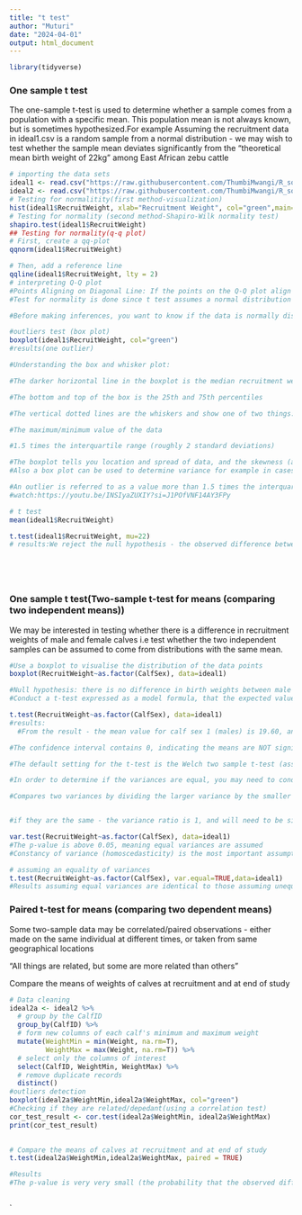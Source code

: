---
title: "t test"
author: "Muturi"
date: "2024-04-01"
output: html_document
---

```{r,echo=FALSE, message=FALSE}
library(tidyverse)

```
### One sample t test
The one-sample t-test is used to determine whether a sample comes from a population with a specific mean. This population mean is not always known, but is sometimes hypothesized.For example Assuming the recruitment data in ideal1.csv is a random sample from a normal distribution - we may wish to test whether the sample mean deviates significantly from the “theoretical mean birth weight of 22kg” among East African zebu cattle
```{r}
# importing the data sets
ideal1 <- read.csv("https://raw.githubusercontent.com/ThumbiMwangi/R_sources/master/ideal1.csv")
ideal2 <- read.csv("https://raw.githubusercontent.com/ThumbiMwangi/R_sources/master/ideal2.csv")
# Testing for normalitity(first method-visualization)
hist(ideal1$RecruitWeight, xlab="Recruitment Weight", col="green",main="")
# Testing for normality (second method-Shapiro-Wilk normality test)
shapiro.test(ideal1$RecruitWeight)
## Testing for normality(q-q plot)
# First, create a qq-plot
qqnorm(ideal1$RecruitWeight)

# Then, add a reference line
qqline(ideal1$RecruitWeight, lty = 2)
# interpreting Q-Q plot
#Points Aligning on Diagonal Line: If the points on the Q-Q plot align approximately along the diagonal line, it suggests that the data distribution is close to the theoretical distribution (e.g., normal distribution). This indicates a good fit between the data and the theoretical distribution.
#Test for normality is done since t test assumes a normal distribution

#Before making inferences, you want to know if the data is normally distributed, if there are outlier values in the data, and if the values in your data are serially correlated (these scenarios will invalidate inferences made if you use parametric tests such as the Student’s test)

#outliers test (box plot)
boxplot(ideal1$RecruitWeight, col="green")
#results(one outlier)

#Understanding the box and whisker plot:

#The darker horizontal line in the boxplot is the median recruitment weight

#The bottom and top of the box is the 25th and 75th percentiles

#The vertical dotted lines are the whiskers and show one of two things:

#The maximum/minimum value of the data

#1.5 times the interquartile range (roughly 2 standard deviations)

#The boxplot tells you location and spread of data, and the skewness (asymmetry of the sizes of upper and lower parts of the box)
#Also a box plot can be used to determine variance for example in cases homogeinity of variance is required.

#An outlier is referred to as a value more than 1.5 times the interquartile range above the 3rd quartile or below the 1st quartile
#watch:https://youtu.be/INSIyaZUXIY?si=J1POfVNF14AY3FPy

# t test
mean(ideal1$RecruitWeight) 

t.test(ideal1$RecruitWeight, mu=22)
# results:We reject the null hypothesis - the observed difference between recruitment weight and the recommended is unlikely to occur by chance (small p-value)






```
### One sample t test(Two-sample t-test for means (comparing two independent means))
We may be interested in testing whether there is a difference in recruitment weights of male and female calves i.e test whether the two independent samples can be assumed to come from distributions with the same mean.

```{r}
#Use a boxplot to visualise the distribution of the data points
boxplot(RecruitWeight~as.factor(CalfSex), data=ideal1)

#Null hypothesis: there is no difference in birth weights between male and female calves
#Conduct a t-test expressed as a model formula, that the expected value of recruitment weight is dependent on the calf sex

t.test(RecruitWeight~as.factor(CalfSex), data=ideal1)
#results:
  #From the result - the mean value for calf sex 1 (males) is 19.60, and for calf sex 2 (females) is 18.55

#The confidence interval contains 0, indicating the means are NOT significantly different (p-value  >0.05)

#The default setting for the t-test is the Welch two sample t-test (assumes unequal variances in the two groups)

#In order to determine if the variances are equal, you may need to conduct a F-test (referred to as the Fisher’s F test named after geneticist R.A Fisher)

#Compares two variances by dividing the larger variance by the smaller


#if they are the same - the variance ratio is 1, and will need to be significantly bigger than 1 to consider the variances different (against the critical values of Fisher’s F tables)

var.test(RecruitWeight~as.factor(CalfSex), data=ideal1)
#The p-value is above 0.05, meaning equal variances are assumed
#Constancy of variance (homoscedasticity) is the most important assumption underlying regression and analysis of variance

# assuming an equality of variances
t.test(RecruitWeight~as.factor(CalfSex), var.equal=TRUE,data=ideal1)
#Results assuming equal variances are identical to those assuming unequal variances


```
### Paired t-test for means (comparing two dependent means)
Some two-sample data may be correlated/paired observations - either made on the same individual at different times, or taken from same geographical locations

“All things are related, but some are more related than others”

Compare the means of weights of calves at recruitment and at end of study
```{r}
# Data cleaning
ideal2a <- ideal2 %>%
  # group by the CalfID
  group_by(CalfID) %>%
  # form new columns of each calf's minimum and maximum weight
  mutate(WeightMin = min(Weight, na.rm=T),
         WeightMax = max(Weight, na.rm=T)) %>%
  # select only the columns of interest
  select(CalfID, WeightMin, WeightMax) %>%
  # remove duplicate records
  distinct()
#outliers detection
boxplot(ideal2a$WeightMin,ideal2a$WeightMax, col="green")
#Checking if they are related/depedant(using a correlation test)
cor_test_result <- cor.test(ideal2a$WeightMin, ideal2a$WeightMax)
print(cor_test_result)
 

# Compare the means of calves at recruitment and at end of study
t.test(ideal2a$WeightMin,ideal2a$WeightMax, paired = TRUE)

#Results
#The p-value is very very small (the probability that the observed difference is due to chance) p  < 0.00001. The average weight is significantly greater at one year compared to at birth.



```

`

